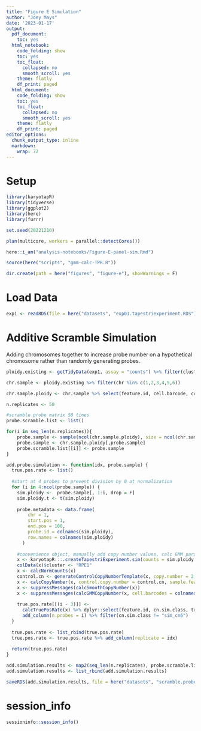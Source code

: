 ```yaml
---
title: "Figure E Simulation"
author: "Joey Mays"
date: '2023-01-17'
output:
  pdf_document:
    toc: yes
  html_notebook:
    code_folding: show
    toc: yes
    toc_float:
      collapsed: no
      smooth_scroll: yes
    theme: flatly
    df_print: paged
  html_document:
    code_folding: show
    toc: yes
    toc_float:
      collapsed: no
      smooth_scroll: yes
    theme: flatly
    df_print: paged
editor_options:
  chunk_output_type: inline
  markdown:
    wrap: 72
---
```


# Setup

```r
library(karyotapR)
library(tidyverse)
library(ggplot2)
library(here)
library(furrr)
```

```r
set.seed(20221210)
```

```r
plan(multicore, workers = parallel::detectCores())
```

```r
here::i_am("analysis-notebooks/Figure-E-panel-sim.Rmd")
```

```r
source(here("scripts", "gmm-calc-TPR.R"))
```

```r
dir.create(path = here("figures", "figure-e"), showWarnings = F)
```

# Load Data

```r
exp1 <- readRDS(file = here("datasets", "exp01.tapestriexperiment.RDS"))
```

# Additive Scramble Simulation

Adding chromosomes together to increase probe number on a hypothetical chromosome rather than randomly generating probes. 

```r
ploidy.existing <- getTidyData(exp1, assay = "counts") %>% filter(cluster == "RPE1")
```

```r
chr.sample <- ploidy.existing %>% filter(chr %in% c(1,2,3,4,5,6))
```

```r
chr.sample.ploidy <- chr.sample %>% select(feature.id, cell.barcode, counts) %>% pivot_wider(id_cols = cell.barcode, names_from = feature.id, values_from = "counts") %>% column_to_rownames("cell.barcode")
```

```r
n.replicates <- 50
```

```r
#scramble probe matrix 50 times
probe.scramble.list <- list()

for(i in seq_len(n.replicates)){
    probe.sample <- sample(ncol(chr.sample.ploidy), size = ncol(chr.sample.ploidy))
    probe.sample <- chr.sample.ploidy[,probe.sample]
    probe.scramble.list[[i]] <- probe.sample
}

```

```r
add.probe.simulation <- function(idx, probe.sample) {
  true.pos.rate <- list()
  
  #start at 4 probes to prevent division by 0 at normalization
  for (i in 4:ncol(probe.sample)) {
    sim.ploidy <-  probe.sample[, 1:i, drop = F]
    sim.ploidy.t <- t(sim.ploidy)
    
    probe.metadata <- data.frame(
        chr = 1,
        start.pos = 1,
        end.pos = 100,
        probe.id = colnames(sim.ploidy),
        row.names = colnames(sim.ploidy)
      )
    
    #convenience object, manually add copy number values, calc GMM parameters and CN calls
    x <- karyotapR:::.createTapestriExperiment.sim(counts = sim.ploidy.t, probe.metadata = probe.metadata)
    colData(x)$cluster <- "RPE1"
    x <- calcNormCounts(x)
    control.cn <- generateControlCopyNumberTemplate(x, copy.number = 2, sample.feature.label = "RPE1")  
    x <- calcCopyNumber(x, control.copy.number = control.cn, sample.feature = "cluster", remove.bad.probes = T)
    x <- suppressMessages(calcSmoothCopyNumber(x))
    x <- suppressMessages(calcGMMCopyNumber(x, cell.barcodes = colnames(x), control.copy.number = control.cn, model.components = 1:6))
    
    true.pos.rate[[(i - 3)]] <-
      calcTruePosRate(x) %>% dplyr::select(feature.id, cn.sim.class, true.pos.p) %>%
      add_column(n.probes = i) %>% filter(cn.sim.class != "sim_cn6")
  }
  
  true.pos.rate <- list_rbind(true.pos.rate)
  true.pos.rate <- true.pos.rate %>% add_column(replicate = idx)
  
  return(true.pos.rate)
}
```

```r
add.simulation.results <- map2(seq_len(n.replicates), probe.scramble.list, ~add.probe.simulation(.x, .y), .progress = T)
add.simulation.results <- list_rbind(add.simulation.results)
```

```r
saveRDS(add.simulation.results, file = here("datasets", "scramble.probe.sim.results.RDS"))
```

# session_info

```r
sessioninfo::session_info()
```